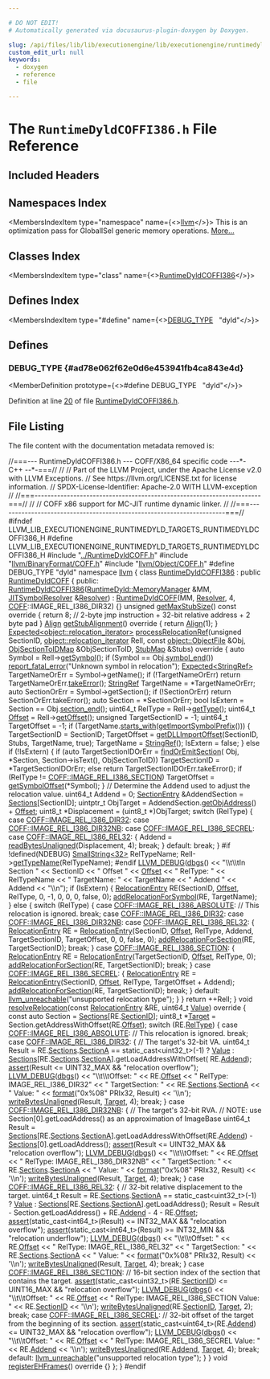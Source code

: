 ```yaml
---

# DO NOT EDIT!
# Automatically generated via docusaurus-plugin-doxygen by Doxygen.

slug: /api/files/lib/lib/executionengine/lib/executionengine/runtimedyld/lib/executionengine/runtimedyld/targets/runtimedyldcoffi386-h
custom_edit_url: null
keywords:
  - doxygen
  - reference
  - file

---
```





# The `RuntimeDyldCOFFI386.h` File Reference

<DoxygenPage pluginConfig={pluginConfig}>



## Included Headers

<IncludesList>
<IncludesListItem
  filePath="../RuntimeDyldCOFF.h"
  permalink="/docs/api/files/lib/lib/executionengine/lib/executionengine/runtimedyld/runtimedyldcoff-h"
  isLocal="true" />
<IncludesListItem
  filePath="llvm/BinaryFormat/COFF.h"
  permalink="/docs/api/files/include/include/llvm/include/llvm/binaryformat/coff-h"
  isLocal="true" />
<IncludesListItem
  filePath="llvm/Object/COFF.h"
  permalink="/docs/api/files/include/include/llvm/include/llvm/object/coff-h"
  isLocal="true" />
</IncludesList>

## Namespaces Index

<MembersIndex>

<MembersIndexItem
  type="namespace"
  name={<><a href="/docs/api/namespaces/llvm">llvm</a></>}>
This is an optimization pass for GlobalISel generic memory operations. <a href="/docs/api/namespaces/llvm/#details">More...</a>
</MembersIndexItem>

</MembersIndex>

## Classes Index

<MembersIndex>

<MembersIndexItem
  type="class"
  name={<><a href="/docs/api/classes/llvm/runtimedyldcoffi386">RuntimeDyldCOFFI386</a></>}>
</MembersIndexItem>

</MembersIndex>

## Defines Index

<MembersIndex>

<MembersIndexItem
  type="#define"
  name={<><a href="#ad78e062f62e0d6e453941fb4ca843e4d">DEBUG&#95;TYPE</a>&nbsp;&nbsp;&nbsp;&quot;dyld&quot;</>}>
</MembersIndexItem>

</MembersIndex>


<SectionDefinition>

## Defines

### DEBUG&#95;TYPE {#ad78e062f62e0d6e453941fb4ca843e4d}

<MemberDefinition
  prototype={<>#define DEBUG&#95;TYPE&nbsp;&nbsp;&nbsp;&quot;dyld&quot;</>}>

Definition at line <a href="#l00020">20</a> of file <a href="/docs/api/files/lib/lib/executionengine/lib/executionengine/runtimedyld/lib/executionengine/runtimedyld/targets/runtimedyldcoffi386-h">RuntimeDyldCOFFI386.h</a>.
</MemberDefinition>

</SectionDefinition>

## File Listing

The file content with the documentation metadata removed is:

<ProgramListing>

<Link id="l00001" /><CodeLine lineNumber="1"><Highlight kind="comment">//===--- RuntimeDyldCOFFI386.h --- COFF/X86&#95;64 specific code ---&#42;- C++ --&#42;-===//</Highlight><Highlight kind="normal"></Highlight></CodeLine>
<Link id="l00002" /><CodeLine lineNumber="2"><Highlight kind="normal"></Highlight><Highlight kind="comment">//</Highlight><Highlight kind="normal"></Highlight></CodeLine>
<Link id="l00003" /><CodeLine lineNumber="3"><Highlight kind="normal"></Highlight><Highlight kind="comment">// Part of the LLVM Project, under the Apache License v2.0 with LLVM Exceptions.</Highlight><Highlight kind="normal"></Highlight></CodeLine>
<Link id="l00004" /><CodeLine lineNumber="4"><Highlight kind="normal"></Highlight><Highlight kind="comment">// See https://llvm.org/LICENSE.txt for license information.</Highlight><Highlight kind="normal"></Highlight></CodeLine>
<Link id="l00005" /><CodeLine lineNumber="5"><Highlight kind="normal"></Highlight><Highlight kind="comment">// SPDX-License-Identifier: Apache-2.0 WITH LLVM-exception</Highlight><Highlight kind="normal"></Highlight></CodeLine>
<Link id="l00006" /><CodeLine lineNumber="6"><Highlight kind="normal"></Highlight><Highlight kind="comment">//</Highlight><Highlight kind="normal"></Highlight></CodeLine>
<Link id="l00007" /><CodeLine lineNumber="7"><Highlight kind="normal"></Highlight><Highlight kind="comment">//===----------------------------------------------------------------------===//</Highlight><Highlight kind="normal"></Highlight></CodeLine>
<Link id="l00008" /><CodeLine lineNumber="8"><Highlight kind="normal"></Highlight><Highlight kind="comment">//</Highlight><Highlight kind="normal"></Highlight></CodeLine>
<Link id="l00009" /><CodeLine lineNumber="9"><Highlight kind="normal"></Highlight><Highlight kind="comment">// COFF x86 support for MC-JIT runtime dynamic linker.</Highlight><Highlight kind="normal"></Highlight></CodeLine>
<Link id="l00010" /><CodeLine lineNumber="10"><Highlight kind="normal"></Highlight><Highlight kind="comment">//</Highlight><Highlight kind="normal"></Highlight></CodeLine>
<Link id="l00011" /><CodeLine lineNumber="11"><Highlight kind="normal"></Highlight><Highlight kind="comment">//===----------------------------------------------------------------------===//</Highlight><Highlight kind="normal"></Highlight></CodeLine>
<Link id="l00012" /><CodeLine lineNumber="12"><Highlight kind="normal"></Highlight></CodeLine>
<Link id="l00013" /><CodeLine lineNumber="13"><Highlight kind="normal"></Highlight><Highlight kind="preprocessor">#ifndef LLVM&#95;LIB&#95;EXECUTIONENGINE&#95;RUNTIMEDYLD&#95;TARGETS&#95;RUNTIMEDYLDCOFFI386&#95;H</Highlight><Highlight kind="normal"></Highlight></CodeLine>
<Link id="l00014" /><CodeLine lineNumber="14"><Highlight kind="normal"></Highlight><Highlight kind="preprocessor">#define LLVM&#95;LIB&#95;EXECUTIONENGINE&#95;RUNTIMEDYLD&#95;TARGETS&#95;RUNTIMEDYLDCOFFI386&#95;H</Highlight><Highlight kind="normal"></Highlight></CodeLine>
<Link id="l00015" /><CodeLine lineNumber="15"><Highlight kind="normal"></Highlight></CodeLine>
<Link id="l00016" /><CodeLine lineNumber="16"><Highlight kind="normal"></Highlight><Highlight kind="preprocessor">#include &quot;<a href="/docs/api/files/lib/lib/executionengine/lib/executionengine/runtimedyld/runtimedyldcoff-h">../RuntimeDyldCOFF.h</a>&quot;</Highlight><Highlight kind="normal"></Highlight></CodeLine>
<Link id="l00017" /><CodeLine lineNumber="17"><Highlight kind="normal"></Highlight><Highlight kind="preprocessor">#include &quot;<a href="/docs/api/files/include/include/llvm/include/llvm/binaryformat/coff-h">llvm/BinaryFormat/COFF.h</a>&quot;</Highlight><Highlight kind="normal"></Highlight></CodeLine>
<Link id="l00018" /><CodeLine lineNumber="18"><Highlight kind="normal"></Highlight><Highlight kind="preprocessor">#include &quot;<a href="/docs/api/files/include/include/llvm/include/llvm/object/coff-h">llvm/Object/COFF.h</a>&quot;</Highlight><Highlight kind="normal"></Highlight></CodeLine>
<Link id="l00019" /><CodeLine lineNumber="19"><Highlight kind="normal"></Highlight></CodeLine>
<Link id="l00020" /><CodeLine lineNumber="20" lineLink="#ad78e062f62e0d6e453941fb4ca843e4d"><Highlight kind="normal"></Highlight><Highlight kind="preprocessor">#define DEBUG&#95;TYPE &quot;dyld&quot;</Highlight><Highlight kind="normal"></Highlight></CodeLine>
<Link id="l00021" /><CodeLine lineNumber="21"><Highlight kind="normal"></Highlight></CodeLine>
<Link id="l00022" /><CodeLine lineNumber="22"><Highlight kind="normal"></Highlight><Highlight kind="keyword">namespace </Highlight><Highlight kind="normal"><a href="/docs/api/namespaces/llvm">llvm</a> &#123;</Highlight></CodeLine>
<Link id="l00023" /><CodeLine lineNumber="23"><Highlight kind="normal"></Highlight></CodeLine>
<Link id="l00024" /><CodeLine lineNumber="24" lineLink="/docs/api/classes/llvm/runtimedyldcoffi386"><Highlight kind="normal"></Highlight><Highlight kind="keyword">class </Highlight><Highlight kind="normal"><a href="/docs/api/classes/llvm/runtimedyldcoffi386/#a68116a562b53e6345eee4f8bb167daaa">RuntimeDyldCOFFI386</a> : </Highlight><Highlight kind="keyword">public</Highlight><Highlight kind="normal"> <a href="/docs/api/classes/llvm/runtimedyldcoff/#a525c1edda0934652055bd4ca610dcf20">RuntimeDyldCOFF</a> &#123;</Highlight></CodeLine>
<Link id="l00025" /><CodeLine lineNumber="25"><Highlight kind="normal"></Highlight><Highlight kind="keyword">public</Highlight><Highlight kind="normal">:</Highlight></CodeLine>
<Link id="l00026" /><CodeLine lineNumber="26" lineLink="/docs/api/classes/llvm/runtimedyldcoffi386/#a68116a562b53e6345eee4f8bb167daaa"><Highlight kind="normal">  <a href="/docs/api/classes/llvm/runtimedyldcoffi386/#a68116a562b53e6345eee4f8bb167daaa">RuntimeDyldCOFFI386</a>(<a href="/docs/api/classes/llvm/runtimedyld/memorymanager">RuntimeDyld::MemoryManager</a> &amp;MM,</Highlight></CodeLine>
<Link id="l00027" /><CodeLine lineNumber="27"><Highlight kind="normal">                      <a href="/docs/api/classes/llvm/jitsymbolresolver">JITSymbolResolver</a> &amp;<a href="/docs/api/classes/llvm/resolver">Resolver</a>)</Highlight></CodeLine>
<Link id="l00028" /><CodeLine lineNumber="28"><Highlight kind="normal">      : <a href="/docs/api/classes/llvm/runtimedyldcoff/#a525c1edda0934652055bd4ca610dcf20">RuntimeDyldCOFF</a>(MM, <a href="/docs/api/classes/llvm/resolver">Resolver</a>, 4, <a href="/docs/api/namespaces/llvm/coff">COFF</a>::IMAGE&#95;REL&#95;I386&#95;DIR32) &#123;&#125;</Highlight></CodeLine>
<Link id="l00029" /><CodeLine lineNumber="29"><Highlight kind="normal"></Highlight></CodeLine>
<Link id="l00030" /><CodeLine lineNumber="30" lineLink="/docs/api/classes/llvm/runtimedyldcoffi386/#a7874cb711c821fe0b41187f0a972c69e"><Highlight kind="normal">  </Highlight><Highlight kind="keywordtype">unsigned</Highlight><Highlight kind="normal"> <a href="/docs/api/classes/llvm/runtimedyldcoffi386/#a7874cb711c821fe0b41187f0a972c69e">getMaxStubSize</a>()</Highlight><Highlight kind="keyword"> const override </Highlight><Highlight kind="normal">&#123;</Highlight></CodeLine>
<Link id="l00031" /><CodeLine lineNumber="31"><Highlight kind="normal">    </Highlight><Highlight kind="keywordflow">return</Highlight><Highlight kind="normal"> 8; </Highlight><Highlight kind="comment">// 2-byte jmp instruction + 32-bit relative address + 2 byte pad</Highlight><Highlight kind="normal"></Highlight></CodeLine>
<Link id="l00032" /><CodeLine lineNumber="32"><Highlight kind="normal">  &#125;</Highlight></CodeLine>
<Link id="l00033" /><CodeLine lineNumber="33"><Highlight kind="normal"></Highlight></CodeLine>
<Link id="l00034" /><CodeLine lineNumber="34" lineLink="/docs/api/classes/llvm/runtimedyldcoffi386/#a05c3e708da94747fe44e2aed74808d60"><Highlight kind="normal">  <a href="/docs/api/structs/llvm/align">Align</a> <a href="/docs/api/classes/llvm/runtimedyldcoffi386/#a05c3e708da94747fe44e2aed74808d60">getStubAlignment</a>()</Highlight><Highlight kind="keyword"> override </Highlight><Highlight kind="normal">&#123; </Highlight><Highlight kind="keywordflow">return</Highlight><Highlight kind="normal"> <a href="/docs/api/structs/llvm/align">Align</a>(1); &#125;</Highlight></CodeLine>
<Link id="l00035" /><CodeLine lineNumber="35"><Highlight kind="normal"></Highlight></CodeLine>
<Link id="l00036" /><CodeLine lineNumber="36"><Highlight kind="normal">  <a href="/docs/api/classes/llvm/expected">Expected&lt;object::relocation&#95;iterator&gt;</a></Highlight></CodeLine>
<Link id="l00037" /><CodeLine lineNumber="37" lineLink="/docs/api/classes/llvm/runtimedyldcoffi386/#a47afe575c279c175037d664bde7e53a3"><Highlight kind="normal">  <a href="/docs/api/classes/llvm/runtimedyldcoffi386/#a47afe575c279c175037d664bde7e53a3">processRelocationRef</a>(</Highlight><Highlight kind="keywordtype">unsigned</Highlight><Highlight kind="normal"> SectionID,</Highlight></CodeLine>
<Link id="l00038" /><CodeLine lineNumber="38"><Highlight kind="normal">                       <a href="/docs/api/namespaces/llvm/object/#acc360db994cbcc482937196bf406df98">object::relocation&#95;iterator</a> RelI,</Highlight></CodeLine>
<Link id="l00039" /><CodeLine lineNumber="39"><Highlight kind="normal">                       </Highlight><Highlight kind="keyword">const</Highlight><Highlight kind="normal"> <a href="/docs/api/classes/llvm/object/objectfile">object::ObjectFile</a> &amp;Obj,</Highlight></CodeLine>
<Link id="l00040" /><CodeLine lineNumber="40"><Highlight kind="normal">                       <a href="/docs/api/classes/llvm/runtimedyldimpl/#a22b1a24bb422a0f0896dd84dff7933e2">ObjSectionToIDMap</a> &amp;ObjSectionToID,</Highlight></CodeLine>
<Link id="l00041" /><CodeLine lineNumber="41"><Highlight kind="normal">                       <a href="/docs/api/classes/llvm/runtimedyldimpl/#a45d3097b94f4f98303ae36e6c6b7eee6">StubMap</a> &amp;Stubs)</Highlight><Highlight kind="keyword"> override </Highlight><Highlight kind="normal">&#123;</Highlight></CodeLine>
<Link id="l00042" /><CodeLine lineNumber="42"><Highlight kind="normal"></Highlight></CodeLine>
<Link id="l00043" /><CodeLine lineNumber="43"><Highlight kind="normal">    </Highlight><Highlight kind="keyword">auto</Highlight><Highlight kind="normal"> Symbol = RelI-&gt;<a href="/docs/api/classes/llvm/object/relocationref/#a83bcab1a4f6a9aec56d6a40487f82a5e">getSymbol</a>();</Highlight></CodeLine>
<Link id="l00044" /><CodeLine lineNumber="44"><Highlight kind="normal">    </Highlight><Highlight kind="keywordflow">if</Highlight><Highlight kind="normal"> (Symbol == Obj.<a href="/docs/api/classes/llvm/object/symbolicfile/#a7bc0f444aecc9b7aaef7facdb3d2bddb">symbol&#95;end</a>())</Highlight></CodeLine>
<Link id="l00045" /><CodeLine lineNumber="45"><Highlight kind="normal">      <a href="/docs/api/namespaces/llvm/#a7f2a3d4dcfee70225988aec53ff1e173">report&#95;fatal&#95;error</a>(</Highlight><Highlight kind="stringliteral">&quot;Unknown symbol in relocation&quot;</Highlight><Highlight kind="normal">);</Highlight></CodeLine>
<Link id="l00046" /><CodeLine lineNumber="46"><Highlight kind="normal"></Highlight></CodeLine>
<Link id="l00047" /><CodeLine lineNumber="47"><Highlight kind="normal">    <a href="/docs/api/classes/llvm/expected">Expected&lt;StringRef&gt;</a> TargetNameOrErr = Symbol-&gt;getName();</Highlight></CodeLine>
<Link id="l00048" /><CodeLine lineNumber="48"><Highlight kind="normal">    </Highlight><Highlight kind="keywordflow">if</Highlight><Highlight kind="normal"> (!TargetNameOrErr)</Highlight></CodeLine>
<Link id="l00049" /><CodeLine lineNumber="49"><Highlight kind="normal">      </Highlight><Highlight kind="keywordflow">return</Highlight><Highlight kind="normal"> TargetNameOrErr.<a href="/docs/api/classes/llvm/expected/#a94789df4ebd03dc008e8adebaa66ac1f">takeError</a>();</Highlight></CodeLine>
<Link id="l00050" /><CodeLine lineNumber="50"><Highlight kind="normal">    <a href="/docs/api/classes/llvm/stringref">StringRef</a> TargetName = &#42;TargetNameOrErr;</Highlight></CodeLine>
<Link id="l00051" /><CodeLine lineNumber="51"><Highlight kind="normal"></Highlight></CodeLine>
<Link id="l00052" /><CodeLine lineNumber="52"><Highlight kind="normal">    </Highlight><Highlight kind="keyword">auto</Highlight><Highlight kind="normal"> SectionOrErr = Symbol-&gt;getSection();</Highlight></CodeLine>
<Link id="l00053" /><CodeLine lineNumber="53"><Highlight kind="normal">    </Highlight><Highlight kind="keywordflow">if</Highlight><Highlight kind="normal"> (!SectionOrErr)</Highlight></CodeLine>
<Link id="l00054" /><CodeLine lineNumber="54"><Highlight kind="normal">      </Highlight><Highlight kind="keywordflow">return</Highlight><Highlight kind="normal"> SectionOrErr.takeError();</Highlight></CodeLine>
<Link id="l00055" /><CodeLine lineNumber="55"><Highlight kind="normal">    </Highlight><Highlight kind="keyword">auto</Highlight><Highlight kind="normal"> Section = &#42;SectionOrErr;</Highlight></CodeLine>
<Link id="l00056" /><CodeLine lineNumber="56"><Highlight kind="normal">    </Highlight><Highlight kind="keywordtype">bool</Highlight><Highlight kind="normal"> IsExtern = Section == Obj.<a href="/docs/api/classes/llvm/object/objectfile/#a3e48ce01c39d5e5e36eced4e3d3f6f23">section&#95;end</a>();</Highlight></CodeLine>
<Link id="l00057" /><CodeLine lineNumber="57"><Highlight kind="normal"></Highlight></CodeLine>
<Link id="l00058" /><CodeLine lineNumber="58"><Highlight kind="normal">    uint64&#95;t RelType = RelI-&gt;<a href="/docs/api/classes/llvm/object/relocationref/#a3a14c842fb698c94611978d94b7cf166">getType</a>();</Highlight></CodeLine>
<Link id="l00059" /><CodeLine lineNumber="59"><Highlight kind="normal">    uint64&#95;t <a href="/docs/api/namespaces/llvm/#a05f5b9a11bdcc5feba62899f95dcf878a3134224cba2545bc57954d3b072aebb4">Offset</a> = RelI-&gt;<a href="/docs/api/classes/llvm/object/relocationref/#a6aa71653bc8ee52493adf9343d9ac44d">getOffset</a>();</Highlight></CodeLine>
<Link id="l00060" /><CodeLine lineNumber="60"><Highlight kind="normal"></Highlight></CodeLine>
<Link id="l00061" /><CodeLine lineNumber="61"><Highlight kind="normal">    </Highlight><Highlight kind="keywordtype">unsigned</Highlight><Highlight kind="normal"> TargetSectionID = -1;</Highlight></CodeLine>
<Link id="l00062" /><CodeLine lineNumber="62"><Highlight kind="normal">    uint64&#95;t TargetOffset = -1;</Highlight></CodeLine>
<Link id="l00063" /><CodeLine lineNumber="63"><Highlight kind="normal">    </Highlight><Highlight kind="keywordflow">if</Highlight><Highlight kind="normal"> (TargetName.<a href="/docs/api/classes/llvm/stringref/#a2cd8968ff703aaeb395dcd63f6805ff1">starts&#95;with</a>(<a href="/docs/api/classes/llvm/runtimedyldcoff/#a4178559e89663ce1a69c039e3147a481">getImportSymbolPrefix</a>())) &#123;</Highlight></CodeLine>
<Link id="l00064" /><CodeLine lineNumber="64"><Highlight kind="normal">      TargetSectionID = SectionID;</Highlight></CodeLine>
<Link id="l00065" /><CodeLine lineNumber="65"><Highlight kind="normal">      TargetOffset = <a href="/docs/api/classes/llvm/runtimedyldcoff/#af0b0733da2d8693287bd3bb04ee6ab80">getDLLImportOffset</a>(SectionID, Stubs, TargetName, </Highlight><Highlight kind="keyword">true</Highlight><Highlight kind="normal">);</Highlight></CodeLine>
<Link id="l00066" /><CodeLine lineNumber="66"><Highlight kind="normal">      TargetName = <a href="/docs/api/classes/llvm/stringref">StringRef</a>();</Highlight></CodeLine>
<Link id="l00067" /><CodeLine lineNumber="67"><Highlight kind="normal">      IsExtern = </Highlight><Highlight kind="keyword">false</Highlight><Highlight kind="normal">;</Highlight></CodeLine>
<Link id="l00068" /><CodeLine lineNumber="68"><Highlight kind="normal">    &#125; </Highlight><Highlight kind="keywordflow">else</Highlight><Highlight kind="normal"> </Highlight><Highlight kind="keywordflow">if</Highlight><Highlight kind="normal"> (!IsExtern) &#123;</Highlight></CodeLine>
<Link id="l00069" /><CodeLine lineNumber="69"><Highlight kind="normal">      </Highlight><Highlight kind="keywordflow">if</Highlight><Highlight kind="normal"> (</Highlight><Highlight kind="keyword">auto</Highlight><Highlight kind="normal"> TargetSectionIDOrErr = <a href="/docs/api/classes/llvm/runtimedyldimpl/#aa4b6bd8b78d9901ada802b2363341628">findOrEmitSection</a>(</Highlight></CodeLine>
<Link id="l00070" /><CodeLine lineNumber="70"><Highlight kind="normal">              Obj, &#42;Section, Section-&gt;isText(), ObjSectionToID))</Highlight></CodeLine>
<Link id="l00071" /><CodeLine lineNumber="71"><Highlight kind="normal">        TargetSectionID = &#42;TargetSectionIDOrErr;</Highlight></CodeLine>
<Link id="l00072" /><CodeLine lineNumber="72"><Highlight kind="normal">      </Highlight><Highlight kind="keywordflow">else</Highlight><Highlight kind="normal"></Highlight></CodeLine>
<Link id="l00073" /><CodeLine lineNumber="73"><Highlight kind="normal">        </Highlight><Highlight kind="keywordflow">return</Highlight><Highlight kind="normal"> TargetSectionIDOrErr.takeError();</Highlight></CodeLine>
<Link id="l00074" /><CodeLine lineNumber="74"><Highlight kind="normal">      </Highlight><Highlight kind="keywordflow">if</Highlight><Highlight kind="normal"> (RelType != <a href="/docs/api/namespaces/llvm/coff/#adb84e9917e2d3804c02e45f01918cc2da1e566304d1862ff86ae112d102a63a43">COFF::IMAGE&#95;REL&#95;I386&#95;SECTION</a>)</Highlight></CodeLine>
<Link id="l00075" /><CodeLine lineNumber="75"><Highlight kind="normal">        TargetOffset = <a href="/docs/api/classes/llvm/runtimedyldcoff/#a2fe9aab3874eece3b45203f68bdc6079">getSymbolOffset</a>(&#42;Symbol);</Highlight></CodeLine>
<Link id="l00076" /><CodeLine lineNumber="76"><Highlight kind="normal">    &#125;</Highlight></CodeLine>
<Link id="l00077" /><CodeLine lineNumber="77"><Highlight kind="normal"></Highlight></CodeLine>
<Link id="l00078" /><CodeLine lineNumber="78"><Highlight kind="normal">    </Highlight><Highlight kind="comment">// Determine the Addend used to adjust the relocation value.</Highlight><Highlight kind="normal"></Highlight></CodeLine>
<Link id="l00079" /><CodeLine lineNumber="79"><Highlight kind="normal">    uint64&#95;t Addend = 0;</Highlight></CodeLine>
<Link id="l00080" /><CodeLine lineNumber="80"><Highlight kind="normal">    <a href="/docs/api/classes/llvm/sectionentry">SectionEntry</a> &amp;AddendSection = <a href="/docs/api/classes/llvm/runtimedyldimpl/#afce88102ca208741b470edac5342c4b3">Sections</a>&#91;SectionID&#93;;</Highlight></CodeLine>
<Link id="l00081" /><CodeLine lineNumber="81"><Highlight kind="normal">    uintptr&#95;t ObjTarget = AddendSection.<a href="/docs/api/classes/llvm/sectionentry/#a873c676a0b78fcac1c9840af57815aee">getObjAddress</a>() + <a href="/docs/api/namespaces/llvm/#a05f5b9a11bdcc5feba62899f95dcf878a3134224cba2545bc57954d3b072aebb4">Offset</a>;</Highlight></CodeLine>
<Link id="l00082" /><CodeLine lineNumber="82"><Highlight kind="normal">    uint8&#95;t &#42;Displacement = (uint8&#95;t &#42;)ObjTarget;</Highlight></CodeLine>
<Link id="l00083" /><CodeLine lineNumber="83"><Highlight kind="normal"></Highlight></CodeLine>
<Link id="l00084" /><CodeLine lineNumber="84"><Highlight kind="normal">    </Highlight><Highlight kind="keywordflow">switch</Highlight><Highlight kind="normal"> (RelType) &#123;</Highlight></CodeLine>
<Link id="l00085" /><CodeLine lineNumber="85"><Highlight kind="normal">    </Highlight><Highlight kind="keywordflow">case</Highlight><Highlight kind="normal"> <a href="/docs/api/namespaces/llvm/coff/#adb84e9917e2d3804c02e45f01918cc2da9fa52f0b329c0ef93995df4e6a481674">COFF::IMAGE&#95;REL&#95;I386&#95;DIR32</a>:</Highlight></CodeLine>
<Link id="l00086" /><CodeLine lineNumber="86"><Highlight kind="normal">    </Highlight><Highlight kind="keywordflow">case</Highlight><Highlight kind="normal"> <a href="/docs/api/namespaces/llvm/coff/#adb84e9917e2d3804c02e45f01918cc2daeba9eeaecc6cf04e02e2f0b65d0304ce">COFF::IMAGE&#95;REL&#95;I386&#95;DIR32NB</a>:</Highlight></CodeLine>
<Link id="l00087" /><CodeLine lineNumber="87"><Highlight kind="normal">    </Highlight><Highlight kind="keywordflow">case</Highlight><Highlight kind="normal"> <a href="/docs/api/namespaces/llvm/coff/#adb84e9917e2d3804c02e45f01918cc2da92e53639f295d8c325c5d8611e9ccb46">COFF::IMAGE&#95;REL&#95;I386&#95;SECREL</a>:</Highlight></CodeLine>
<Link id="l00088" /><CodeLine lineNumber="88"><Highlight kind="normal">    </Highlight><Highlight kind="keywordflow">case</Highlight><Highlight kind="normal"> <a href="/docs/api/namespaces/llvm/coff/#adb84e9917e2d3804c02e45f01918cc2da32627d83f2285f6f55acdf638a21284d">COFF::IMAGE&#95;REL&#95;I386&#95;REL32</a>: &#123;</Highlight></CodeLine>
<Link id="l00089" /><CodeLine lineNumber="89"><Highlight kind="normal">      Addend = <a href="/docs/api/classes/llvm/runtimedyldimpl/#ad8a8e68671c17b1a8dde17365f897406">readBytesUnaligned</a>(Displacement, 4);</Highlight></CodeLine>
<Link id="l00090" /><CodeLine lineNumber="90"><Highlight kind="normal">      </Highlight><Highlight kind="keywordflow">break</Highlight><Highlight kind="normal">;</Highlight></CodeLine>
<Link id="l00091" /><CodeLine lineNumber="91"><Highlight kind="normal">    &#125;</Highlight></CodeLine>
<Link id="l00092" /><CodeLine lineNumber="92"><Highlight kind="normal">    </Highlight><Highlight kind="keywordflow">default</Highlight><Highlight kind="normal">:</Highlight></CodeLine>
<Link id="l00093" /><CodeLine lineNumber="93"><Highlight kind="normal">      </Highlight><Highlight kind="keywordflow">break</Highlight><Highlight kind="normal">;</Highlight></CodeLine>
<Link id="l00094" /><CodeLine lineNumber="94"><Highlight kind="normal">    &#125;</Highlight></CodeLine>
<Link id="l00095" /><CodeLine lineNumber="95"><Highlight kind="normal"></Highlight></CodeLine>
<Link id="l00096" /><CodeLine lineNumber="96"><Highlight kind="normal"></Highlight><Highlight kind="preprocessor">#if !defined(NDEBUG)</Highlight><Highlight kind="normal"></Highlight></CodeLine>
<Link id="l00097" /><CodeLine lineNumber="97"><Highlight kind="normal">    <a href="/docs/api/classes/llvm/smallstring">SmallString&lt;32&gt;</a> RelTypeName;</Highlight></CodeLine>
<Link id="l00098" /><CodeLine lineNumber="98"><Highlight kind="normal">    RelI-&gt;<a href="/docs/api/classes/llvm/object/relocationref/#ab4faf8b9fa8fa74ac1062275d89e73ed">getTypeName</a>(RelTypeName);</Highlight></CodeLine>
<Link id="l00099" /><CodeLine lineNumber="99"><Highlight kind="normal"></Highlight><Highlight kind="preprocessor">#endif</Highlight><Highlight kind="normal"></Highlight></CodeLine>
<Link id="l00100" /><CodeLine lineNumber="100"><Highlight kind="normal">    <a href="/docs/api/files/include/include/llvm/include/llvm/support/debug-h/#a196897517069dda1bdb549e24468f7d7">LLVM&#95;DEBUG</a>(<a href="/docs/api/namespaces/llvm/#a7c46c742c31be54870e2038048e6b391">dbgs</a>() &lt;&lt; </Highlight><Highlight kind="stringliteral">&quot;\\t\\tIn Section &quot;</Highlight><Highlight kind="normal"> &lt;&lt; SectionID &lt;&lt; </Highlight><Highlight kind="stringliteral">&quot; Offset &quot;</Highlight><Highlight kind="normal"> &lt;&lt; <a href="/docs/api/namespaces/llvm/#a05f5b9a11bdcc5feba62899f95dcf878a3134224cba2545bc57954d3b072aebb4">Offset</a></Highlight></CodeLine>
<Link id="l00101" /><CodeLine lineNumber="101"><Highlight kind="normal">                      &lt;&lt; </Highlight><Highlight kind="stringliteral">&quot; RelType: &quot;</Highlight><Highlight kind="normal"> &lt;&lt; RelTypeName &lt;&lt; </Highlight><Highlight kind="stringliteral">&quot; TargetName: &quot;</Highlight><Highlight kind="normal"></Highlight></CodeLine>
<Link id="l00102" /><CodeLine lineNumber="102"><Highlight kind="normal">                      &lt;&lt; TargetName &lt;&lt; </Highlight><Highlight kind="stringliteral">&quot; Addend &quot;</Highlight><Highlight kind="normal"> &lt;&lt; Addend &lt;&lt; </Highlight><Highlight kind="stringliteral">&quot;\\n&quot;</Highlight><Highlight kind="normal">);</Highlight></CodeLine>
<Link id="l00103" /><CodeLine lineNumber="103"><Highlight kind="normal"></Highlight></CodeLine>
<Link id="l00104" /><CodeLine lineNumber="104"><Highlight kind="normal">    </Highlight><Highlight kind="keywordflow">if</Highlight><Highlight kind="normal"> (IsExtern) &#123;</Highlight></CodeLine>
<Link id="l00105" /><CodeLine lineNumber="105"><Highlight kind="normal">      <a href="/docs/api/classes/llvm/relocationentry">RelocationEntry</a> RE(SectionID, <a href="/docs/api/namespaces/llvm/#a05f5b9a11bdcc5feba62899f95dcf878a3134224cba2545bc57954d3b072aebb4">Offset</a>, RelType, 0, -1, 0, 0, 0, </Highlight><Highlight kind="keyword">false</Highlight><Highlight kind="normal">, 0);</Highlight></CodeLine>
<Link id="l00106" /><CodeLine lineNumber="106"><Highlight kind="normal">      <a href="/docs/api/classes/llvm/runtimedyldimpl/#a5db8c0beafbba922f1600e24fe6898bc">addRelocationForSymbol</a>(RE, TargetName);</Highlight></CodeLine>
<Link id="l00107" /><CodeLine lineNumber="107"><Highlight kind="normal">    &#125; </Highlight><Highlight kind="keywordflow">else</Highlight><Highlight kind="normal"> &#123;</Highlight></CodeLine>
<Link id="l00108" /><CodeLine lineNumber="108"><Highlight kind="normal"></Highlight></CodeLine>
<Link id="l00109" /><CodeLine lineNumber="109"><Highlight kind="normal">      </Highlight><Highlight kind="keywordflow">switch</Highlight><Highlight kind="normal"> (RelType) &#123;</Highlight></CodeLine>
<Link id="l00110" /><CodeLine lineNumber="110"><Highlight kind="normal">      </Highlight><Highlight kind="keywordflow">case</Highlight><Highlight kind="normal"> <a href="/docs/api/namespaces/llvm/coff/#adb84e9917e2d3804c02e45f01918cc2daa662d20f04aa425fa07a9e6a6bae40f5">COFF::IMAGE&#95;REL&#95;I386&#95;ABSOLUTE</a>:</Highlight></CodeLine>
<Link id="l00111" /><CodeLine lineNumber="111"><Highlight kind="normal">        </Highlight><Highlight kind="comment">// This relocation is ignored.</Highlight><Highlight kind="normal"></Highlight></CodeLine>
<Link id="l00112" /><CodeLine lineNumber="112"><Highlight kind="normal">        </Highlight><Highlight kind="keywordflow">break</Highlight><Highlight kind="normal">;</Highlight></CodeLine>
<Link id="l00113" /><CodeLine lineNumber="113"><Highlight kind="normal">      </Highlight><Highlight kind="keywordflow">case</Highlight><Highlight kind="normal"> <a href="/docs/api/namespaces/llvm/coff/#adb84e9917e2d3804c02e45f01918cc2da9fa52f0b329c0ef93995df4e6a481674">COFF::IMAGE&#95;REL&#95;I386&#95;DIR32</a>:</Highlight></CodeLine>
<Link id="l00114" /><CodeLine lineNumber="114"><Highlight kind="normal">      </Highlight><Highlight kind="keywordflow">case</Highlight><Highlight kind="normal"> <a href="/docs/api/namespaces/llvm/coff/#adb84e9917e2d3804c02e45f01918cc2daeba9eeaecc6cf04e02e2f0b65d0304ce">COFF::IMAGE&#95;REL&#95;I386&#95;DIR32NB</a>:</Highlight></CodeLine>
<Link id="l00115" /><CodeLine lineNumber="115"><Highlight kind="normal">      </Highlight><Highlight kind="keywordflow">case</Highlight><Highlight kind="normal"> <a href="/docs/api/namespaces/llvm/coff/#adb84e9917e2d3804c02e45f01918cc2da32627d83f2285f6f55acdf638a21284d">COFF::IMAGE&#95;REL&#95;I386&#95;REL32</a>: &#123;</Highlight></CodeLine>
<Link id="l00116" /><CodeLine lineNumber="116"><Highlight kind="normal">        <a href="/docs/api/classes/llvm/relocationentry">RelocationEntry</a> RE =</Highlight></CodeLine>
<Link id="l00117" /><CodeLine lineNumber="117"><Highlight kind="normal">            <a href="/docs/api/classes/llvm/relocationentry">RelocationEntry</a>(SectionID, <a href="/docs/api/namespaces/llvm/#a05f5b9a11bdcc5feba62899f95dcf878a3134224cba2545bc57954d3b072aebb4">Offset</a>, RelType, Addend, TargetSectionID,</Highlight></CodeLine>
<Link id="l00118" /><CodeLine lineNumber="118"><Highlight kind="normal">                            TargetOffset, 0, 0, </Highlight><Highlight kind="keyword">false</Highlight><Highlight kind="normal">, 0);</Highlight></CodeLine>
<Link id="l00119" /><CodeLine lineNumber="119"><Highlight kind="normal">        <a href="/docs/api/classes/llvm/runtimedyldimpl/#a9ee81c156267d67bed9008ed1a954214">addRelocationForSection</a>(RE, TargetSectionID);</Highlight></CodeLine>
<Link id="l00120" /><CodeLine lineNumber="120"><Highlight kind="normal">        </Highlight><Highlight kind="keywordflow">break</Highlight><Highlight kind="normal">;</Highlight></CodeLine>
<Link id="l00121" /><CodeLine lineNumber="121"><Highlight kind="normal">      &#125;</Highlight></CodeLine>
<Link id="l00122" /><CodeLine lineNumber="122"><Highlight kind="normal">      </Highlight><Highlight kind="keywordflow">case</Highlight><Highlight kind="normal"> <a href="/docs/api/namespaces/llvm/coff/#adb84e9917e2d3804c02e45f01918cc2da1e566304d1862ff86ae112d102a63a43">COFF::IMAGE&#95;REL&#95;I386&#95;SECTION</a>: &#123;</Highlight></CodeLine>
<Link id="l00123" /><CodeLine lineNumber="123"><Highlight kind="normal">        <a href="/docs/api/classes/llvm/relocationentry">RelocationEntry</a> RE =</Highlight></CodeLine>
<Link id="l00124" /><CodeLine lineNumber="124"><Highlight kind="normal">            <a href="/docs/api/classes/llvm/relocationentry">RelocationEntry</a>(TargetSectionID, <a href="/docs/api/namespaces/llvm/#a05f5b9a11bdcc5feba62899f95dcf878a3134224cba2545bc57954d3b072aebb4">Offset</a>, RelType, 0);</Highlight></CodeLine>
<Link id="l00125" /><CodeLine lineNumber="125"><Highlight kind="normal">        <a href="/docs/api/classes/llvm/runtimedyldimpl/#a9ee81c156267d67bed9008ed1a954214">addRelocationForSection</a>(RE, TargetSectionID);</Highlight></CodeLine>
<Link id="l00126" /><CodeLine lineNumber="126"><Highlight kind="normal">        </Highlight><Highlight kind="keywordflow">break</Highlight><Highlight kind="normal">;</Highlight></CodeLine>
<Link id="l00127" /><CodeLine lineNumber="127"><Highlight kind="normal">      &#125;</Highlight></CodeLine>
<Link id="l00128" /><CodeLine lineNumber="128"><Highlight kind="normal">      </Highlight><Highlight kind="keywordflow">case</Highlight><Highlight kind="normal"> <a href="/docs/api/namespaces/llvm/coff/#adb84e9917e2d3804c02e45f01918cc2da92e53639f295d8c325c5d8611e9ccb46">COFF::IMAGE&#95;REL&#95;I386&#95;SECREL</a>: &#123;</Highlight></CodeLine>
<Link id="l00129" /><CodeLine lineNumber="129"><Highlight kind="normal">        <a href="/docs/api/classes/llvm/relocationentry">RelocationEntry</a> RE =</Highlight></CodeLine>
<Link id="l00130" /><CodeLine lineNumber="130"><Highlight kind="normal">            <a href="/docs/api/classes/llvm/relocationentry">RelocationEntry</a>(SectionID, <a href="/docs/api/namespaces/llvm/#a05f5b9a11bdcc5feba62899f95dcf878a3134224cba2545bc57954d3b072aebb4">Offset</a>, RelType, TargetOffset + Addend);</Highlight></CodeLine>
<Link id="l00131" /><CodeLine lineNumber="131"><Highlight kind="normal">        <a href="/docs/api/classes/llvm/runtimedyldimpl/#a9ee81c156267d67bed9008ed1a954214">addRelocationForSection</a>(RE, TargetSectionID);</Highlight></CodeLine>
<Link id="l00132" /><CodeLine lineNumber="132"><Highlight kind="normal">        </Highlight><Highlight kind="keywordflow">break</Highlight><Highlight kind="normal">;</Highlight></CodeLine>
<Link id="l00133" /><CodeLine lineNumber="133"><Highlight kind="normal">      &#125;</Highlight></CodeLine>
<Link id="l00134" /><CodeLine lineNumber="134"><Highlight kind="normal">      </Highlight><Highlight kind="keywordflow">default</Highlight><Highlight kind="normal">:</Highlight></CodeLine>
<Link id="l00135" /><CodeLine lineNumber="135"><Highlight kind="normal">        <a href="/docs/api/files/include/include/llvm/include/llvm/support/errorhandling-h/#ace243f5c25697a1107cce46626b3dc94">llvm&#95;unreachable</a>(</Highlight><Highlight kind="stringliteral">&quot;unsupported relocation type&quot;</Highlight><Highlight kind="normal">);</Highlight></CodeLine>
<Link id="l00136" /><CodeLine lineNumber="136"><Highlight kind="normal">      &#125;</Highlight></CodeLine>
<Link id="l00137" /><CodeLine lineNumber="137"><Highlight kind="normal">    &#125;</Highlight></CodeLine>
<Link id="l00138" /><CodeLine lineNumber="138"><Highlight kind="normal"></Highlight></CodeLine>
<Link id="l00139" /><CodeLine lineNumber="139"><Highlight kind="normal">    </Highlight><Highlight kind="keywordflow">return</Highlight><Highlight kind="normal"> ++RelI;</Highlight></CodeLine>
<Link id="l00140" /><CodeLine lineNumber="140"><Highlight kind="normal">  &#125;</Highlight></CodeLine>
<Link id="l00141" /><CodeLine lineNumber="141"><Highlight kind="normal"></Highlight></CodeLine>
<Link id="l00142" /><CodeLine lineNumber="142" lineLink="/docs/api/classes/llvm/runtimedyldcoffi386/#af5f76d4e975e1864419036651a6b9295"><Highlight kind="normal">  </Highlight><Highlight kind="keywordtype">void</Highlight><Highlight kind="normal"> <a href="/docs/api/classes/llvm/runtimedyldcoffi386/#af5f76d4e975e1864419036651a6b9295">resolveRelocation</a>(</Highlight><Highlight kind="keyword">const</Highlight><Highlight kind="normal"> <a href="/docs/api/classes/llvm/relocationentry">RelocationEntry</a> &amp;RE, uint64&#95;t <a href="/docs/api/classes/llvm/value">Value</a>)</Highlight><Highlight kind="keyword"> override </Highlight><Highlight kind="normal">&#123;</Highlight></CodeLine>
<Link id="l00143" /><CodeLine lineNumber="143"><Highlight kind="normal">    </Highlight><Highlight kind="keyword">const</Highlight><Highlight kind="normal"> </Highlight><Highlight kind="keyword">auto</Highlight><Highlight kind="normal"> Section = <a href="/docs/api/classes/llvm/runtimedyldimpl/#afce88102ca208741b470edac5342c4b3">Sections</a>&#91;RE.<a href="/docs/api/classes/llvm/relocationentry/#aec2f9774e1098853d20912f579f501b9">SectionID</a>&#93;;</Highlight></CodeLine>
<Link id="l00144" /><CodeLine lineNumber="144"><Highlight kind="normal">    uint8&#95;t &#42;<a href="/docs/api/classes/llvm/target">Target</a> = Section.getAddressWithOffset(RE.<a href="/docs/api/classes/llvm/relocationentry/#a4c2824740d2fcf8bd1f44248bdcd4052">Offset</a>);</Highlight></CodeLine>
<Link id="l00145" /><CodeLine lineNumber="145"><Highlight kind="normal"></Highlight></CodeLine>
<Link id="l00146" /><CodeLine lineNumber="146"><Highlight kind="normal">    </Highlight><Highlight kind="keywordflow">switch</Highlight><Highlight kind="normal"> (RE.<a href="/docs/api/classes/llvm/relocationentry/#a4b339d832145cb7ea79bbb90f5233897">RelType</a>) &#123;</Highlight></CodeLine>
<Link id="l00147" /><CodeLine lineNumber="147"><Highlight kind="normal">    </Highlight><Highlight kind="keywordflow">case</Highlight><Highlight kind="normal"> <a href="/docs/api/namespaces/llvm/coff/#adb84e9917e2d3804c02e45f01918cc2daa662d20f04aa425fa07a9e6a6bae40f5">COFF::IMAGE&#95;REL&#95;I386&#95;ABSOLUTE</a>:</Highlight></CodeLine>
<Link id="l00148" /><CodeLine lineNumber="148"><Highlight kind="normal">      </Highlight><Highlight kind="comment">// This relocation is ignored.</Highlight><Highlight kind="normal"></Highlight></CodeLine>
<Link id="l00149" /><CodeLine lineNumber="149"><Highlight kind="normal">      </Highlight><Highlight kind="keywordflow">break</Highlight><Highlight kind="normal">;</Highlight></CodeLine>
<Link id="l00150" /><CodeLine lineNumber="150"><Highlight kind="normal">    </Highlight><Highlight kind="keywordflow">case</Highlight><Highlight kind="normal"> <a href="/docs/api/namespaces/llvm/coff/#adb84e9917e2d3804c02e45f01918cc2da9fa52f0b329c0ef93995df4e6a481674">COFF::IMAGE&#95;REL&#95;I386&#95;DIR32</a>: &#123;</Highlight></CodeLine>
<Link id="l00151" /><CodeLine lineNumber="151"><Highlight kind="normal">      </Highlight><Highlight kind="comment">// The target&#39;s 32-bit VA.</Highlight><Highlight kind="normal"></Highlight></CodeLine>
<Link id="l00152" /><CodeLine lineNumber="152"><Highlight kind="normal">      uint64&#95;t Result =</Highlight></CodeLine>
<Link id="l00153" /><CodeLine lineNumber="153"><Highlight kind="normal">          RE.<a href="/docs/api/classes/llvm/relocationentry/#af42a708ce2732dc8b604b8d32384ee75">Sections</a>.<a href="/docs/api/structs/llvm/relocationentry/sectionpair/#ae8eb65258b27fa965c977f7e8e3d025d">SectionA</a> == </Highlight><Highlight kind="keyword">static&#95;cast&lt;</Highlight><Highlight kind="normal">uint32&#95;t</Highlight><Highlight kind="keyword">&gt;</Highlight><Highlight kind="normal">(-1)</Highlight></CodeLine>
<Link id="l00154" /><CodeLine lineNumber="154"><Highlight kind="normal">              ? <a href="/docs/api/classes/llvm/value">Value</a></Highlight></CodeLine>
<Link id="l00155" /><CodeLine lineNumber="155"><Highlight kind="normal">              : <a href="/docs/api/classes/llvm/runtimedyldimpl/#afce88102ca208741b470edac5342c4b3">Sections</a>&#91;RE.<a href="/docs/api/classes/llvm/relocationentry/#af42a708ce2732dc8b604b8d32384ee75">Sections</a>.<a href="/docs/api/structs/llvm/relocationentry/sectionpair/#ae8eb65258b27fa965c977f7e8e3d025d">SectionA</a>&#93;.getLoadAddressWithOffset(</Highlight></CodeLine>
<Link id="l00156" /><CodeLine lineNumber="156"><Highlight kind="normal">                    RE.<a href="/docs/api/classes/llvm/relocationentry/#a80213c5b59afecdd125a21b28b9637e9">Addend</a>);</Highlight></CodeLine>
<Link id="l00157" /><CodeLine lineNumber="157"><Highlight kind="normal">      <a href="/docs/api/files/lib/lib/target/lib/target/amdgpu/silowercontrolflow-cpp/#a4868c5d81c5ccc98c47aeab6244346a0">assert</a>(Result &lt;= UINT32&#95;MAX &amp;&amp; </Highlight><Highlight kind="stringliteral">&quot;relocation overflow&quot;</Highlight><Highlight kind="normal">);</Highlight></CodeLine>
<Link id="l00158" /><CodeLine lineNumber="158"><Highlight kind="normal">      <a href="/docs/api/files/include/include/llvm/include/llvm/support/debug-h/#a196897517069dda1bdb549e24468f7d7">LLVM&#95;DEBUG</a>(<a href="/docs/api/namespaces/llvm/#a7c46c742c31be54870e2038048e6b391">dbgs</a>() &lt;&lt; </Highlight><Highlight kind="stringliteral">&quot;\\t\\tOffset: &quot;</Highlight><Highlight kind="normal"> &lt;&lt; RE.<a href="/docs/api/classes/llvm/relocationentry/#a4c2824740d2fcf8bd1f44248bdcd4052">Offset</a></Highlight></CodeLine>
<Link id="l00159" /><CodeLine lineNumber="159"><Highlight kind="normal">                        &lt;&lt; </Highlight><Highlight kind="stringliteral">&quot; RelType: IMAGE&#95;REL&#95;I386&#95;DIR32&quot;</Highlight><Highlight kind="normal"></Highlight></CodeLine>
<Link id="l00160" /><CodeLine lineNumber="160"><Highlight kind="normal">                        &lt;&lt; </Highlight><Highlight kind="stringliteral">&quot; TargetSection: &quot;</Highlight><Highlight kind="normal"> &lt;&lt; RE.<a href="/docs/api/classes/llvm/relocationentry/#af42a708ce2732dc8b604b8d32384ee75">Sections</a>.<a href="/docs/api/structs/llvm/relocationentry/sectionpair/#ae8eb65258b27fa965c977f7e8e3d025d">SectionA</a></Highlight></CodeLine>
<Link id="l00161" /><CodeLine lineNumber="161"><Highlight kind="normal">                        &lt;&lt; </Highlight><Highlight kind="stringliteral">&quot; Value: &quot;</Highlight><Highlight kind="normal"> &lt;&lt; <a href="/docs/api/namespaces/llvm/#a939bc2108d47080767f0c06ba56caec7">format</a>(</Highlight><Highlight kind="stringliteral">&quot;0x%08&quot;</Highlight><Highlight kind="normal"> PRIx32, Result)</Highlight></CodeLine>
<Link id="l00162" /><CodeLine lineNumber="162"><Highlight kind="normal">                        &lt;&lt; </Highlight><Highlight kind="charliteral">&#39;\\n&#39;</Highlight><Highlight kind="normal">);</Highlight></CodeLine>
<Link id="l00163" /><CodeLine lineNumber="163"><Highlight kind="normal">      <a href="/docs/api/classes/llvm/runtimedyldimpl/#ac7b095afaba91cf9bf59313c8e94d2d9">writeBytesUnaligned</a>(Result, <a href="/docs/api/classes/llvm/target">Target</a>, 4);</Highlight></CodeLine>
<Link id="l00164" /><CodeLine lineNumber="164"><Highlight kind="normal">      </Highlight><Highlight kind="keywordflow">break</Highlight><Highlight kind="normal">;</Highlight></CodeLine>
<Link id="l00165" /><CodeLine lineNumber="165"><Highlight kind="normal">    &#125;</Highlight></CodeLine>
<Link id="l00166" /><CodeLine lineNumber="166"><Highlight kind="normal">    </Highlight><Highlight kind="keywordflow">case</Highlight><Highlight kind="normal"> <a href="/docs/api/namespaces/llvm/coff/#adb84e9917e2d3804c02e45f01918cc2daeba9eeaecc6cf04e02e2f0b65d0304ce">COFF::IMAGE&#95;REL&#95;I386&#95;DIR32NB</a>: &#123;</Highlight></CodeLine>
<Link id="l00167" /><CodeLine lineNumber="167"><Highlight kind="normal">      </Highlight><Highlight kind="comment">// The target&#39;s 32-bit RVA.</Highlight><Highlight kind="normal"></Highlight></CodeLine>
<Link id="l00168" /><CodeLine lineNumber="168"><Highlight kind="normal">      </Highlight><Highlight kind="comment">// NOTE: use Section&#91;0&#93;.getLoadAddress() as an approximation of ImageBase</Highlight><Highlight kind="normal"></Highlight></CodeLine>
<Link id="l00169" /><CodeLine lineNumber="169"><Highlight kind="normal">      uint64&#95;t Result =</Highlight></CodeLine>
<Link id="l00170" /><CodeLine lineNumber="170"><Highlight kind="normal">          <a href="/docs/api/classes/llvm/runtimedyldimpl/#afce88102ca208741b470edac5342c4b3">Sections</a>&#91;RE.<a href="/docs/api/classes/llvm/relocationentry/#af42a708ce2732dc8b604b8d32384ee75">Sections</a>.<a href="/docs/api/structs/llvm/relocationentry/sectionpair/#ae8eb65258b27fa965c977f7e8e3d025d">SectionA</a>&#93;.getLoadAddressWithOffset(RE.<a href="/docs/api/classes/llvm/relocationentry/#a80213c5b59afecdd125a21b28b9637e9">Addend</a>) -</Highlight></CodeLine>
<Link id="l00171" /><CodeLine lineNumber="171"><Highlight kind="normal">          <a href="/docs/api/classes/llvm/runtimedyldimpl/#afce88102ca208741b470edac5342c4b3">Sections</a>&#91;0&#93;.getLoadAddress();</Highlight></CodeLine>
<Link id="l00172" /><CodeLine lineNumber="172"><Highlight kind="normal">      <a href="/docs/api/files/lib/lib/target/lib/target/amdgpu/silowercontrolflow-cpp/#a4868c5d81c5ccc98c47aeab6244346a0">assert</a>(Result &lt;= UINT32&#95;MAX &amp;&amp; </Highlight><Highlight kind="stringliteral">&quot;relocation overflow&quot;</Highlight><Highlight kind="normal">);</Highlight></CodeLine>
<Link id="l00173" /><CodeLine lineNumber="173"><Highlight kind="normal">      <a href="/docs/api/files/include/include/llvm/include/llvm/support/debug-h/#a196897517069dda1bdb549e24468f7d7">LLVM&#95;DEBUG</a>(<a href="/docs/api/namespaces/llvm/#a7c46c742c31be54870e2038048e6b391">dbgs</a>() &lt;&lt; </Highlight><Highlight kind="stringliteral">&quot;\\t\\tOffset: &quot;</Highlight><Highlight kind="normal"> &lt;&lt; RE.<a href="/docs/api/classes/llvm/relocationentry/#a4c2824740d2fcf8bd1f44248bdcd4052">Offset</a></Highlight></CodeLine>
<Link id="l00174" /><CodeLine lineNumber="174"><Highlight kind="normal">                        &lt;&lt; </Highlight><Highlight kind="stringliteral">&quot; RelType: IMAGE&#95;REL&#95;I386&#95;DIR32NB&quot;</Highlight><Highlight kind="normal"></Highlight></CodeLine>
<Link id="l00175" /><CodeLine lineNumber="175"><Highlight kind="normal">                        &lt;&lt; </Highlight><Highlight kind="stringliteral">&quot; TargetSection: &quot;</Highlight><Highlight kind="normal"> &lt;&lt; RE.<a href="/docs/api/classes/llvm/relocationentry/#af42a708ce2732dc8b604b8d32384ee75">Sections</a>.<a href="/docs/api/structs/llvm/relocationentry/sectionpair/#ae8eb65258b27fa965c977f7e8e3d025d">SectionA</a></Highlight></CodeLine>
<Link id="l00176" /><CodeLine lineNumber="176"><Highlight kind="normal">                        &lt;&lt; </Highlight><Highlight kind="stringliteral">&quot; Value: &quot;</Highlight><Highlight kind="normal"> &lt;&lt; <a href="/docs/api/namespaces/llvm/#a939bc2108d47080767f0c06ba56caec7">format</a>(</Highlight><Highlight kind="stringliteral">&quot;0x%08&quot;</Highlight><Highlight kind="normal"> PRIx32, Result)</Highlight></CodeLine>
<Link id="l00177" /><CodeLine lineNumber="177"><Highlight kind="normal">                        &lt;&lt; </Highlight><Highlight kind="charliteral">&#39;\\n&#39;</Highlight><Highlight kind="normal">);</Highlight></CodeLine>
<Link id="l00178" /><CodeLine lineNumber="178"><Highlight kind="normal">      <a href="/docs/api/classes/llvm/runtimedyldimpl/#ac7b095afaba91cf9bf59313c8e94d2d9">writeBytesUnaligned</a>(Result, <a href="/docs/api/classes/llvm/target">Target</a>, 4);</Highlight></CodeLine>
<Link id="l00179" /><CodeLine lineNumber="179"><Highlight kind="normal">      </Highlight><Highlight kind="keywordflow">break</Highlight><Highlight kind="normal">;</Highlight></CodeLine>
<Link id="l00180" /><CodeLine lineNumber="180"><Highlight kind="normal">    &#125;</Highlight></CodeLine>
<Link id="l00181" /><CodeLine lineNumber="181"><Highlight kind="normal">    </Highlight><Highlight kind="keywordflow">case</Highlight><Highlight kind="normal"> <a href="/docs/api/namespaces/llvm/coff/#adb84e9917e2d3804c02e45f01918cc2da32627d83f2285f6f55acdf638a21284d">COFF::IMAGE&#95;REL&#95;I386&#95;REL32</a>: &#123;</Highlight></CodeLine>
<Link id="l00182" /><CodeLine lineNumber="182"><Highlight kind="normal">      </Highlight><Highlight kind="comment">// 32-bit relative displacement to the target.</Highlight><Highlight kind="normal"></Highlight></CodeLine>
<Link id="l00183" /><CodeLine lineNumber="183"><Highlight kind="normal">      uint64&#95;t Result = RE.<a href="/docs/api/classes/llvm/relocationentry/#af42a708ce2732dc8b604b8d32384ee75">Sections</a>.<a href="/docs/api/structs/llvm/relocationentry/sectionpair/#ae8eb65258b27fa965c977f7e8e3d025d">SectionA</a> == </Highlight><Highlight kind="keyword">static&#95;cast&lt;</Highlight><Highlight kind="normal">uint32&#95;t</Highlight><Highlight kind="keyword">&gt;</Highlight><Highlight kind="normal">(-1)</Highlight></CodeLine>
<Link id="l00184" /><CodeLine lineNumber="184"><Highlight kind="normal">                            ? <a href="/docs/api/classes/llvm/value">Value</a></Highlight></CodeLine>
<Link id="l00185" /><CodeLine lineNumber="185"><Highlight kind="normal">                            : <a href="/docs/api/classes/llvm/runtimedyldimpl/#afce88102ca208741b470edac5342c4b3">Sections</a>&#91;RE.<a href="/docs/api/classes/llvm/relocationentry/#af42a708ce2732dc8b604b8d32384ee75">Sections</a>.<a href="/docs/api/structs/llvm/relocationentry/sectionpair/#ae8eb65258b27fa965c977f7e8e3d025d">SectionA</a>&#93;.getLoadAddress();</Highlight></CodeLine>
<Link id="l00186" /><CodeLine lineNumber="186"><Highlight kind="normal">      Result = Result - Section.getLoadAddress() + RE.<a href="/docs/api/classes/llvm/relocationentry/#a80213c5b59afecdd125a21b28b9637e9">Addend</a> - 4 - RE.<a href="/docs/api/classes/llvm/relocationentry/#a4c2824740d2fcf8bd1f44248bdcd4052">Offset</a>;</Highlight></CodeLine>
<Link id="l00187" /><CodeLine lineNumber="187"><Highlight kind="normal">      <a href="/docs/api/files/lib/lib/target/lib/target/amdgpu/silowercontrolflow-cpp/#a4868c5d81c5ccc98c47aeab6244346a0">assert</a>(</Highlight><Highlight kind="keyword">static&#95;cast&lt;</Highlight><Highlight kind="normal">int64&#95;t</Highlight><Highlight kind="keyword">&gt;</Highlight><Highlight kind="normal">(Result) &lt;= INT32&#95;MAX &amp;&amp;</Highlight></CodeLine>
<Link id="l00188" /><CodeLine lineNumber="188"><Highlight kind="normal">             </Highlight><Highlight kind="stringliteral">&quot;relocation overflow&quot;</Highlight><Highlight kind="normal">);</Highlight></CodeLine>
<Link id="l00189" /><CodeLine lineNumber="189"><Highlight kind="normal">      <a href="/docs/api/files/lib/lib/target/lib/target/amdgpu/silowercontrolflow-cpp/#a4868c5d81c5ccc98c47aeab6244346a0">assert</a>(</Highlight><Highlight kind="keyword">static&#95;cast&lt;</Highlight><Highlight kind="normal">int64&#95;t</Highlight><Highlight kind="keyword">&gt;</Highlight><Highlight kind="normal">(Result) &gt;= INT32&#95;MIN &amp;&amp;</Highlight></CodeLine>
<Link id="l00190" /><CodeLine lineNumber="190"><Highlight kind="normal">             </Highlight><Highlight kind="stringliteral">&quot;relocation underflow&quot;</Highlight><Highlight kind="normal">);</Highlight></CodeLine>
<Link id="l00191" /><CodeLine lineNumber="191"><Highlight kind="normal">      <a href="/docs/api/files/include/include/llvm/include/llvm/support/debug-h/#a196897517069dda1bdb549e24468f7d7">LLVM&#95;DEBUG</a>(<a href="/docs/api/namespaces/llvm/#a7c46c742c31be54870e2038048e6b391">dbgs</a>() &lt;&lt; </Highlight><Highlight kind="stringliteral">&quot;\\t\\tOffset: &quot;</Highlight><Highlight kind="normal"> &lt;&lt; RE.<a href="/docs/api/classes/llvm/relocationentry/#a4c2824740d2fcf8bd1f44248bdcd4052">Offset</a></Highlight></CodeLine>
<Link id="l00192" /><CodeLine lineNumber="192"><Highlight kind="normal">                        &lt;&lt; </Highlight><Highlight kind="stringliteral">&quot; RelType: IMAGE&#95;REL&#95;I386&#95;REL32&quot;</Highlight><Highlight kind="normal"></Highlight></CodeLine>
<Link id="l00193" /><CodeLine lineNumber="193"><Highlight kind="normal">                        &lt;&lt; </Highlight><Highlight kind="stringliteral">&quot; TargetSection: &quot;</Highlight><Highlight kind="normal"> &lt;&lt; RE.<a href="/docs/api/classes/llvm/relocationentry/#af42a708ce2732dc8b604b8d32384ee75">Sections</a>.<a href="/docs/api/structs/llvm/relocationentry/sectionpair/#ae8eb65258b27fa965c977f7e8e3d025d">SectionA</a></Highlight></CodeLine>
<Link id="l00194" /><CodeLine lineNumber="194"><Highlight kind="normal">                        &lt;&lt; </Highlight><Highlight kind="stringliteral">&quot; Value: &quot;</Highlight><Highlight kind="normal"> &lt;&lt; <a href="/docs/api/namespaces/llvm/#a939bc2108d47080767f0c06ba56caec7">format</a>(</Highlight><Highlight kind="stringliteral">&quot;0x%08&quot;</Highlight><Highlight kind="normal"> PRIx32, Result)</Highlight></CodeLine>
<Link id="l00195" /><CodeLine lineNumber="195"><Highlight kind="normal">                        &lt;&lt; </Highlight><Highlight kind="charliteral">&#39;\\n&#39;</Highlight><Highlight kind="normal">);</Highlight></CodeLine>
<Link id="l00196" /><CodeLine lineNumber="196"><Highlight kind="normal">      <a href="/docs/api/classes/llvm/runtimedyldimpl/#ac7b095afaba91cf9bf59313c8e94d2d9">writeBytesUnaligned</a>(Result, <a href="/docs/api/classes/llvm/target">Target</a>, 4);</Highlight></CodeLine>
<Link id="l00197" /><CodeLine lineNumber="197"><Highlight kind="normal">      </Highlight><Highlight kind="keywordflow">break</Highlight><Highlight kind="normal">;</Highlight></CodeLine>
<Link id="l00198" /><CodeLine lineNumber="198"><Highlight kind="normal">    &#125;</Highlight></CodeLine>
<Link id="l00199" /><CodeLine lineNumber="199"><Highlight kind="normal">    </Highlight><Highlight kind="keywordflow">case</Highlight><Highlight kind="normal"> <a href="/docs/api/namespaces/llvm/coff/#adb84e9917e2d3804c02e45f01918cc2da1e566304d1862ff86ae112d102a63a43">COFF::IMAGE&#95;REL&#95;I386&#95;SECTION</a>:</Highlight></CodeLine>
<Link id="l00200" /><CodeLine lineNumber="200"><Highlight kind="normal">      </Highlight><Highlight kind="comment">// 16-bit section index of the section that contains the target.</Highlight><Highlight kind="normal"></Highlight></CodeLine>
<Link id="l00201" /><CodeLine lineNumber="201"><Highlight kind="normal">      <a href="/docs/api/files/lib/lib/target/lib/target/amdgpu/silowercontrolflow-cpp/#a4868c5d81c5ccc98c47aeab6244346a0">assert</a>(</Highlight><Highlight kind="keyword">static&#95;cast&lt;</Highlight><Highlight kind="normal">uint32&#95;t</Highlight><Highlight kind="keyword">&gt;</Highlight><Highlight kind="normal">(RE.<a href="/docs/api/classes/llvm/relocationentry/#aec2f9774e1098853d20912f579f501b9">SectionID</a>) &lt;= UINT16&#95;MAX &amp;&amp;</Highlight></CodeLine>
<Link id="l00202" /><CodeLine lineNumber="202"><Highlight kind="normal">             </Highlight><Highlight kind="stringliteral">&quot;relocation overflow&quot;</Highlight><Highlight kind="normal">);</Highlight></CodeLine>
<Link id="l00203" /><CodeLine lineNumber="203"><Highlight kind="normal">      <a href="/docs/api/files/include/include/llvm/include/llvm/support/debug-h/#a196897517069dda1bdb549e24468f7d7">LLVM&#95;DEBUG</a>(<a href="/docs/api/namespaces/llvm/#a7c46c742c31be54870e2038048e6b391">dbgs</a>() &lt;&lt; </Highlight><Highlight kind="stringliteral">&quot;\\t\\tOffset: &quot;</Highlight><Highlight kind="normal"> &lt;&lt; RE.<a href="/docs/api/classes/llvm/relocationentry/#a4c2824740d2fcf8bd1f44248bdcd4052">Offset</a></Highlight></CodeLine>
<Link id="l00204" /><CodeLine lineNumber="204"><Highlight kind="normal">                        &lt;&lt; </Highlight><Highlight kind="stringliteral">&quot; RelType: IMAGE&#95;REL&#95;I386&#95;SECTION Value: &quot;</Highlight><Highlight kind="normal"></Highlight></CodeLine>
<Link id="l00205" /><CodeLine lineNumber="205"><Highlight kind="normal">                        &lt;&lt; RE.<a href="/docs/api/classes/llvm/relocationentry/#aec2f9774e1098853d20912f579f501b9">SectionID</a> &lt;&lt; </Highlight><Highlight kind="charliteral">&#39;\\n&#39;</Highlight><Highlight kind="normal">);</Highlight></CodeLine>
<Link id="l00206" /><CodeLine lineNumber="206"><Highlight kind="normal">      <a href="/docs/api/classes/llvm/runtimedyldimpl/#ac7b095afaba91cf9bf59313c8e94d2d9">writeBytesUnaligned</a>(RE.<a href="/docs/api/classes/llvm/relocationentry/#aec2f9774e1098853d20912f579f501b9">SectionID</a>, <a href="/docs/api/classes/llvm/target">Target</a>, 2);</Highlight></CodeLine>
<Link id="l00207" /><CodeLine lineNumber="207"><Highlight kind="normal">      </Highlight><Highlight kind="keywordflow">break</Highlight><Highlight kind="normal">;</Highlight></CodeLine>
<Link id="l00208" /><CodeLine lineNumber="208"><Highlight kind="normal">    </Highlight><Highlight kind="keywordflow">case</Highlight><Highlight kind="normal"> <a href="/docs/api/namespaces/llvm/coff/#adb84e9917e2d3804c02e45f01918cc2da92e53639f295d8c325c5d8611e9ccb46">COFF::IMAGE&#95;REL&#95;I386&#95;SECREL</a>:</Highlight></CodeLine>
<Link id="l00209" /><CodeLine lineNumber="209"><Highlight kind="normal">      </Highlight><Highlight kind="comment">// 32-bit offset of the target from the beginning of its section.</Highlight><Highlight kind="normal"></Highlight></CodeLine>
<Link id="l00210" /><CodeLine lineNumber="210"><Highlight kind="normal">      <a href="/docs/api/files/lib/lib/target/lib/target/amdgpu/silowercontrolflow-cpp/#a4868c5d81c5ccc98c47aeab6244346a0">assert</a>(</Highlight><Highlight kind="keyword">static&#95;cast&lt;</Highlight><Highlight kind="normal">uint64&#95;t</Highlight><Highlight kind="keyword">&gt;</Highlight><Highlight kind="normal">(RE.<a href="/docs/api/classes/llvm/relocationentry/#a80213c5b59afecdd125a21b28b9637e9">Addend</a>) &lt;= UINT32&#95;MAX &amp;&amp;</Highlight></CodeLine>
<Link id="l00211" /><CodeLine lineNumber="211"><Highlight kind="normal">             </Highlight><Highlight kind="stringliteral">&quot;relocation overflow&quot;</Highlight><Highlight kind="normal">);</Highlight></CodeLine>
<Link id="l00212" /><CodeLine lineNumber="212"><Highlight kind="normal">      <a href="/docs/api/files/include/include/llvm/include/llvm/support/debug-h/#a196897517069dda1bdb549e24468f7d7">LLVM&#95;DEBUG</a>(<a href="/docs/api/namespaces/llvm/#a7c46c742c31be54870e2038048e6b391">dbgs</a>() &lt;&lt; </Highlight><Highlight kind="stringliteral">&quot;\\t\\tOffset: &quot;</Highlight><Highlight kind="normal"> &lt;&lt; RE.<a href="/docs/api/classes/llvm/relocationentry/#a4c2824740d2fcf8bd1f44248bdcd4052">Offset</a></Highlight></CodeLine>
<Link id="l00213" /><CodeLine lineNumber="213"><Highlight kind="normal">                        &lt;&lt; </Highlight><Highlight kind="stringliteral">&quot; RelType: IMAGE&#95;REL&#95;I386&#95;SECREL Value: &quot;</Highlight><Highlight kind="normal"></Highlight></CodeLine>
<Link id="l00214" /><CodeLine lineNumber="214"><Highlight kind="normal">                        &lt;&lt; RE.<a href="/docs/api/classes/llvm/relocationentry/#a80213c5b59afecdd125a21b28b9637e9">Addend</a> &lt;&lt; </Highlight><Highlight kind="charliteral">&#39;\\n&#39;</Highlight><Highlight kind="normal">);</Highlight></CodeLine>
<Link id="l00215" /><CodeLine lineNumber="215"><Highlight kind="normal">      <a href="/docs/api/classes/llvm/runtimedyldimpl/#ac7b095afaba91cf9bf59313c8e94d2d9">writeBytesUnaligned</a>(RE.<a href="/docs/api/classes/llvm/relocationentry/#a80213c5b59afecdd125a21b28b9637e9">Addend</a>, <a href="/docs/api/classes/llvm/target">Target</a>, 4);</Highlight></CodeLine>
<Link id="l00216" /><CodeLine lineNumber="216"><Highlight kind="normal">      </Highlight><Highlight kind="keywordflow">break</Highlight><Highlight kind="normal">;</Highlight></CodeLine>
<Link id="l00217" /><CodeLine lineNumber="217"><Highlight kind="normal">    </Highlight><Highlight kind="keywordflow">default</Highlight><Highlight kind="normal">:</Highlight></CodeLine>
<Link id="l00218" /><CodeLine lineNumber="218"><Highlight kind="normal">      <a href="/docs/api/files/include/include/llvm/include/llvm/support/errorhandling-h/#ace243f5c25697a1107cce46626b3dc94">llvm&#95;unreachable</a>(</Highlight><Highlight kind="stringliteral">&quot;unsupported relocation type&quot;</Highlight><Highlight kind="normal">);</Highlight></CodeLine>
<Link id="l00219" /><CodeLine lineNumber="219"><Highlight kind="normal">    &#125;</Highlight></CodeLine>
<Link id="l00220" /><CodeLine lineNumber="220"><Highlight kind="normal">  &#125;</Highlight></CodeLine>
<Link id="l00221" /><CodeLine lineNumber="221"><Highlight kind="normal"></Highlight></CodeLine>
<Link id="l00222" /><CodeLine lineNumber="222" lineLink="/docs/api/classes/llvm/runtimedyldcoffi386/#a3fdcaf837207332aec48b2e624603a25"><Highlight kind="normal">  </Highlight><Highlight kind="keywordtype">void</Highlight><Highlight kind="normal"> <a href="/docs/api/classes/llvm/runtimedyldcoffi386/#a3fdcaf837207332aec48b2e624603a25">registerEHFrames</a>()</Highlight><Highlight kind="keyword"> override </Highlight><Highlight kind="normal">&#123;&#125;</Highlight></CodeLine>
<Link id="l00223" /><CodeLine lineNumber="223"><Highlight kind="normal">&#125;;</Highlight></CodeLine>
<Link id="l00224" /><CodeLine lineNumber="224"><Highlight kind="normal"></Highlight></CodeLine>
<Link id="l00225" /><CodeLine lineNumber="225"><Highlight kind="normal">&#125;</Highlight></CodeLine>
<Link id="l00226" /><CodeLine lineNumber="226"><Highlight kind="normal"></Highlight></CodeLine>
<Link id="l00227" /><CodeLine lineNumber="227"><Highlight kind="normal"></Highlight><Highlight kind="preprocessor">#endif</Highlight><Highlight kind="normal"></Highlight></CodeLine>
<Link id="l00228" /><CodeLine lineNumber="228"><Highlight kind="normal"></Highlight></CodeLine>

</ProgramListing>

</DoxygenPage>
